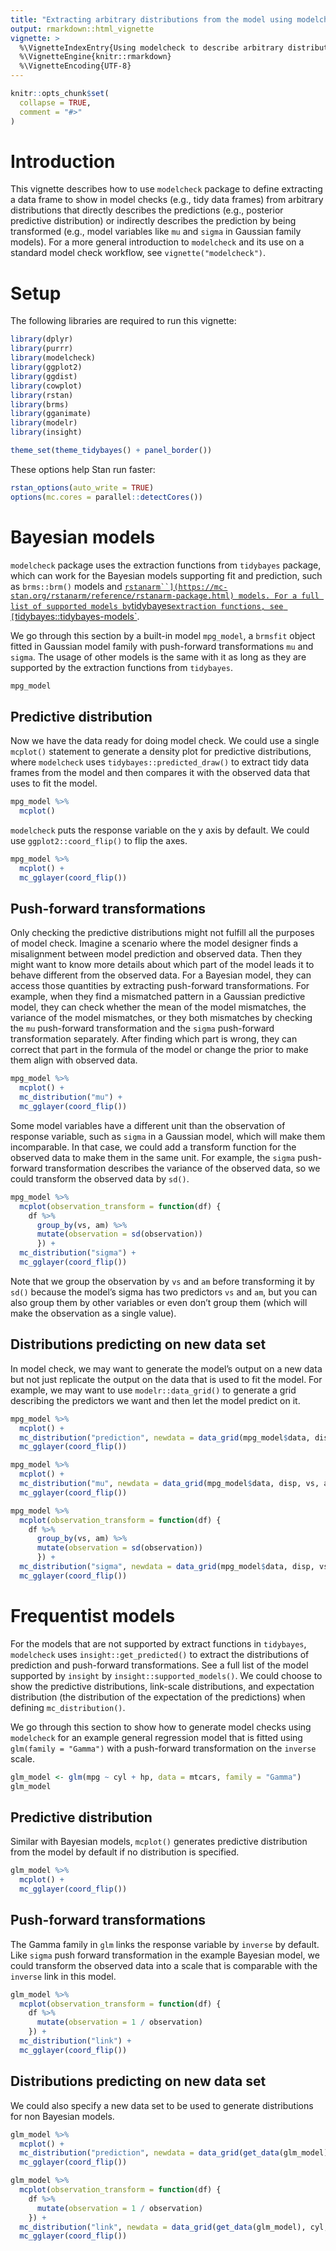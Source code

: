 ```yaml
---
title: "Extracting arbitrary distributions from the model using modelcheck"
output: rmarkdown::html_vignette
vignette: >
  %\VignetteIndexEntry{Using modelcheck to describe arbitrary distributions from the model}
  %\VignetteEngine{knitr::rmarkdown}
  %\VignetteEncoding{UTF-8}
---
```


```r
knitr::opts_chunk$set(
  collapse = TRUE,
  comment = "#>"
)
```

# Introduction

This vignette describes how to use `modelcheck` package to define extracting a data frame to show in model checks (e.g., tidy data frames) from arbitrary distributions that directly describes the predictions (e.g., posterior predictive distribution) or indirectly describes the prediction by being transformed (e.g., model variables like `mu` and `sigma` in Gaussian family models).  For a more general introduction to `modelcheck` and its use on a standard model check workflow, see `vignette("modelcheck")`.

# Setup

The following libraries are required to run this vignette:

```r
library(dplyr)
library(purrr)
library(modelcheck)
library(ggplot2)
library(ggdist)
library(cowplot)
library(rstan)
library(brms)
library(gganimate)
library(modelr)
library(insight)

theme_set(theme_tidybayes() + panel_border())
```

These options help Stan run faster:

```r
rstan_options(auto_write = TRUE)
options(mc.cores = parallel::detectCores())
```

# Bayesian models

`modelcheck` package uses the extraction functions from `tidybayes` package, which can work for the Bayesian models supporting fit and prediction, such as `brms::brm()` models and [`rstanarm``](https://mc-stan.org/rstanarm/reference/rstanarm-package.html) models. For a full list of supported models by `tidybayes` extraction functions, see [`tidybayes::tidybayes-models`](http://mjskay.github.io/tidybayes/reference/tidybayes-models.html).

We go through this section by a built-in model `mpg_model`, a `brmsfit` object fitted in Gaussian model family with push-forward transformations `mu` and `sigma`. The usage of other models is the same with it as long as they are supported by the extraction functions from `tidybayes`.

```r
mpg_model
```

## Predictive distribution

Now we have the data ready for doing model check. We could use a single `mcplot()` statement to generate a density plot for predictive distributions, where `modelcheck` uses `tidybayes::predicted_draw()` to extract tidy data frames from the model and then compares it with the observed data that uses to fit the model.

```r
mpg_model %>%
  mcplot()
```

`modelcheck` puts the response variable on the y axis by default. We could use `ggplot2::coord_flip()` to flip the axes.

```r
mpg_model %>%
  mcplot() +
  mc_gglayer(coord_flip())
```

## Push-forward transformations

Only checking the predictive distributions might not fulfill all the purposes of model check. Imagine a scenario where the model designer finds a misalignment between model prediction and observed data. Then they might want to know more details about which part of the model leads it to behave different from the observed data. For a Bayesian model, they can access those quantities by extracting push-forward transformations. For example, when they find a mismatched pattern in a Gaussian predictive model, they can check whether the mean of the model mismatches, the variance of the model mismatches, or they both mismatches by checking the `mu` push-forward transformation and the `sigma` push-forward transformation separately. After finding which part is wrong, they can correct that part in the formula of the model or change the prior to make them align with observed data.

```r
mpg_model %>%
  mcplot() +
  mc_distribution("mu") +
  mc_gglayer(coord_flip())
```

Some model variables have a different unit than the observation of response variable, such as `sigma` in a Gaussian model, which will make them incomparable. In that case, we could add a transform function for the observed data to make them in the same unit. For example, the `sigma` push-forward transformation describes the variance of the observed data, so we could transform the observed data by `sd()`.

```r
mpg_model %>%
  mcplot(observation_transform = function(df) {
    df %>%
      group_by(vs, am) %>%
      mutate(observation = sd(observation))
      }) +
  mc_distribution("sigma") +
  mc_gglayer(coord_flip())
```

Note that we group the observation by `vs` and `am` before transforming it by `sd()` because the model's sigma has two predictors `vs` and `am`, but you can also group them by other variables or even don't group them (which will make the observation as a single value).

## Distributions predicting on new data set

In model check, we may want to generate the model's output on a new data but not just replicate the output on the data that is used to fit the model. For example, we may want to use `modelr::data_grid()` to generate a grid describing the predictors we want and then let the model predict on it.

```r
mpg_model %>%
  mcplot() +
  mc_distribution("prediction", newdata = data_grid(mpg_model$data, disp, vs, am)) +
  mc_gglayer(coord_flip())
```

```r
mpg_model %>%
  mcplot() +
  mc_distribution("mu", newdata = data_grid(mpg_model$data, disp, vs, am)) +
  mc_gglayer(coord_flip())
```


```r
mpg_model %>%
  mcplot(observation_transform = function(df) {
    df %>%
      group_by(vs, am) %>%
      mutate(observation = sd(observation))
      }) +
  mc_distribution("sigma", newdata = data_grid(mpg_model$data, disp, vs, am)) +
  mc_gglayer(coord_flip())
```

# Frequentist models

For the models that are not supported by extract functions in `tidybayes`, `modelcheck` uses `insight::get_predicted()` to extract the distributions of prediction and push-forward transformations. See a full list of the model supported by `insight` by `insight::supported_models()`. We could choose to show the predictive distributions, link-scale distributions, and expectation distribution (the distribution of the expectation of the predictions) when defining `mc_distribution()`.

We go through this section to show how to generate model checks using `modelcheck` for an example general regression model that is fitted using `glm(family = "Gamma")` with a push-forward transformation on the `inverse` scale.

```r
glm_model <- glm(mpg ~ cyl + hp, data = mtcars, family = "Gamma")
glm_model
```

## Predictive distribution

Similar with Bayesian models, `mcplot()` generates predictive distribution from the model by default if no distribution is specified.

```r
glm_model %>%
  mcplot() +
  mc_gglayer(coord_flip())
```

## Push-forward transformations

The Gamma family in `glm` links the response variable by `inverse` by default. Like `sigma` push forward transformation in the example Bayesian model, we could transform the observed data into a scale that is comparable with the `inverse` link in this model. 

```r
glm_model %>% 
  mcplot(observation_transform = function(df) {
    df %>% 
      mutate(observation = 1 / observation)
    }) +
  mc_distribution("link") +
  mc_gglayer(coord_flip())
```

## Distributions predicting on new data set

We could also specify a new data set to be used to generate distributions for non Bayesian models.

```r
glm_model %>%
  mcplot() +
  mc_distribution("prediction", newdata = data_grid(get_data(glm_model), cyl, hp)) +
  mc_gglayer(coord_flip())
```

```r
glm_model %>%
  mcplot(observation_transform = function(df) {
    df %>% 
      mutate(observation = 1 / observation)
    }) +
  mc_distribution("link", newdata = data_grid(get_data(glm_model), cyl, hp)) +
  mc_gglayer(coord_flip())
```
